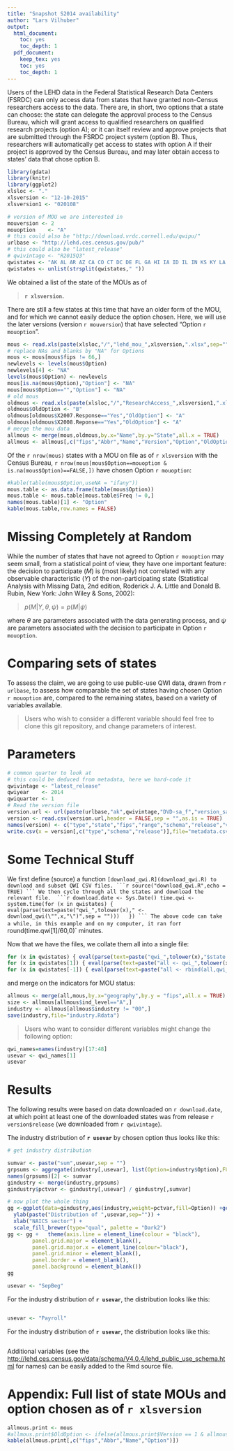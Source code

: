 ```yaml
---
title: "Snapshot S2014 availability"
author: "Lars Vilhuber"
output:
  html_document:
    toc: yes
    toc_depth: 1
  pdf_document:
    keep_tex: yes
    toc: yes
    toc_depth: 1
---
```


Users of the LEHD data in the Federal Statistical Research Data Centers (FSRDC) can only access data from states that have granted  non-Census researchers access to the data. There are, in short, two options that a state can choose: the state can delegate the approval process to the Census Bureau, which will grant access to qualified researchers on qualified research projects (option A); or it can itself review and approve projects that are submitted through the FSRDC project system (option B). Thus, researchers will automatically get access to states with option A if their project is approved by the Census Bureau, and may later obtain access to states' data that chose option B. 


```r
library(gdata)
library(knitr)
library(ggplot2)
xlsloc <- "."
xlsversion <- "12-10-2015"
xlsversion1 <- "020108"
```
```r
# version of MOU we are interested in
mouversion <- 2
mouoption    <- "A" 
# this could also be "http://download.vrdc.cornell.edu/qwipu/"
urlbase <- "http://lehd.ces.census.gov/pub/"
# this could also be "latest_release"
# qwivintage <- "R2015Q3"
qwistates <- "AK AL AR AZ CA CO CT DC DE FL GA HI IA ID IL IN KS KY LA MA MD ME MI MN MO MS MT NC ND NE NH NJ NM NV NY OH OK OR PA RI SC SD TN TX UT VA VT WA WI WV WY"
qwistates <- unlist(strsplit(qwistates," "))
```

We obtained a list of the state of the MOUs as of 

> **`r xlsversion`.** 

There are still a few states at this time that have an older form of the MOU, and for which we cannot easily deduce the option chosen. Here, we will use the later versions (version `r mouversion`) that have selected "Option `r mouoption`".

```r
mous <- read.xls(paste(xlsloc,"/","lehd_mou_",xlsversion,".xlsx",sep=""),sheet = 1)
# replace NAs and blanks by "NA" for Options
mous <- mous[mous$fips != 66,]
newlevels <- levels(mous$Option)
newlevels[4] <- "NA"
levels(mous$Option) <- newlevels
mous[is.na(mous$Option),"Option"] <- "NA"
mous[mous$Option=="","Option"] <- "NA"
# old mous
oldmous <- read.xls(paste(xlsloc,"/","ResearchAccess_",xlsversion1,".xls",sep=""),sheet = 1)
oldmous$OldOption <- "B"
oldmous[oldmous$X2007.Response=="Yes","OldOption"] <- "A"
oldmous[oldmous$X2008.Reponse=="Yes","OldOption"] <- "A"
# merge the mou data
allmous <- merge(mous,oldmous,by.x="Name",by.y="State",all.x = TRUE)
allmous <- allmous[,c("fips","Abbr","Name","Version","Option","OldOption")]
```

Of the `r nrow(mous)` states with a MOU on file as of `r xlsversion` with the Census Bureau, `r nrow(mous[mous$Option==mouoption & is.na(mous$Option)==FALSE,])` have chosen Option `r mouoption`:
```r
#kable(table(mous$Option,useNA = "ifany"))
mous.table <- as.data.frame(table(mous$Option))
mous.table <- mous.table[mous.table$Freq != 0,]
names(mous.table)[1] <- "Option"
kable(mous.table,row.names = FALSE)
```

# Missing Completely at Random
While the number of states that have not agreed to Option `r mouoption` may seem small, from a statistical point of view, they have one important feature: the decision to participate ($M$) is (most likely) not correlated with any observable characteristic ($Y$) of the non-participating state (Statistical Analysis with Missing Data, 2nd edition, Roderick J. A. Little and Donald B. Rubin, New York: John Wiley & Sons, 2002):

> $p(M | Y, \theta, \psi) = p(M|\psi)$

where $\theta$ are parameters associated with the data generating process, and $\psi$ are parameters associated with the decision to participate in Option `r mouoption`. 

# Comparing sets of states
To assess the claim, we are going to use public-use QWI data, drawn from `r urlbase`, to assess how comparable the set of states having chosen Option `r mouoption` are, compared to the remaining states, based on a variety of variables available.

> Users who wish to consider a different variable should feel free to clone this git repository, and change parameters of interest.

# Parameters

```r
# common quarter to look at
# this could be deduced from metadata, here we hard-code it
qwivintage <- "latest_release"
qwiyear    <- 2014
qwiquarter <- 1
# Read the version file
version.url <- url(paste(urlbase,"ak",qwivintage,"DVD-sa_f","version_sa_f.txt",sep="/"))
version <- read.csv(version.url,header = FALSE,sep = "",as.is = TRUE)
names(version) <- c("type","state","fips","range","schema","release","vintage")
write.csv(x = version[,c("type","schema","release")],file="metadata.csv")
```

# Some Technical Stuff

We first define (source) a function `[download_qwi.R](download_qwi.R) to download and subset QWI CSV files.
```r
source("download_qwi.R",echo = TRUE)
```
We then cycle through all the states and download the relevant file. 
```r
download.date <- Sys.Date()
time.qwi <- system.time(for (x in qwistates) { 
  eval(parse(text=paste("qwi_",tolower(x)," <- download_qwi(\"",x,"\")",sep = "")))
  })
```
The above code can take a while, in this example and on my computer, it ran for `r round(time.qwi[1]/60,0)` minutes.

Now that we have the files, we collate them all into a single file:
```r
for (x in qwistates) { eval(parse(text=paste("qwi_",tolower(x),"$state = \"",x,"\"",sep = "")))}
for (x in qwistates[1]) { eval(parse(text=paste("all <- qwi_",tolower(x),sep = "")))}
for (x in qwistates[-1]) { eval(parse(text=paste("all <- rbind(all,qwi_",tolower(x),")",sep = "")))}
```
and merge on the indicators for MOU status:
```r
allmous <- merge(all,mous,by.x="geography",by.y = "fips",all.x = TRUE)
size <- allmous[allmous$ind_level=="A",]
industry <- allmous[allmous$industry != "00",]
save(industry,file="industry.Rdata")
```

> Users who want to consider different variables might change the following option:

```r
qwi_names=names(industry)[17:48]
usevar <- qwi_names[1]
usevar
```
# Results

The following results were based on data downloaded on `r download.date`, at which point at least one of the downloaded states was from release `r version$release` (we downloaded from `r qwivintage`). 

The industry distribution of **`r usevar`** by chosen option thus looks like this:
```r

# get industry distribution

sumvar <- paste("sum",usevar,sep = "")
grpsums <- aggregate(industry[,usevar], list(Option=industry$Option),FUN=sum, na.rm=TRUE)
names(grpsums)[2] <- sumvar
gindustry <- merge(industry,grpsums)
gindustry$pctvar <- gindustry[,usevar] / gindustry[,sumvar]

# now plot the whole thing
gg <-ggplot(data=gindustry,aes(industry,weight=pctvar,fill=Option)) +geom_bar(position="dodge",alpha=.5) +
  ylab(paste("Distribution of ",usevar,sep="")) + 
  xlab("NAICS sector") + 
  scale_fill_brewer(type="qual", palette = "Dark2")
gg <- gg +   theme(axis.line = element_line(colour = "black"),
        panel.grid.major = element_blank(),
        panel.grid.major.x = element_line(colour="black"),
        panel.grid.minor = element_blank(),
        panel.border = element_blank(),
        panel.background = element_blank())
gg

```


```r
usevar <- "SepBeg"
```

For the industry distribution of **`r usevar`**, the distribution looks like this:
```r
```

```r
usevar <- "Payroll"
```

For the industry distribution of **`r usevar`**, the distribution looks like this:
```r
```

Additional variables (see the [http://lehd.ces.census.gov/data/schema/V4.0.4/lehd_public_use_schema.html](LEHD Schema) for names) can be easily added to the Rmd source file.

# Appendix: Full list of state MOUs and option chosen as of `r xlsversion`
```r
allmous.print <- mous
#allmous.print$OldOption <- ifelse(allmous.print$Version == 1 & allmous.print$Option =="NA",allmous.print$OldOption,"")
kable(allmous.print[,c("fips","Abbr","Name","Option")])
```
